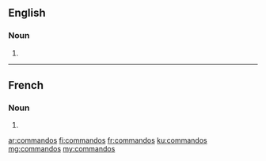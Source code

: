 ==English==

===Noun===
{{head|en|noun plural form}}

# {{plural of|commando|lang=en}}

----

==French==

===Noun===
{{head|fr|noun plural form|g=m}}

# {{plural of|commando|lang=fr}}

[[ar:commandos]]
[[fi:commandos]]
[[fr:commandos]]
[[ku:commandos]]
[[mg:commandos]]
[[my:commandos]]